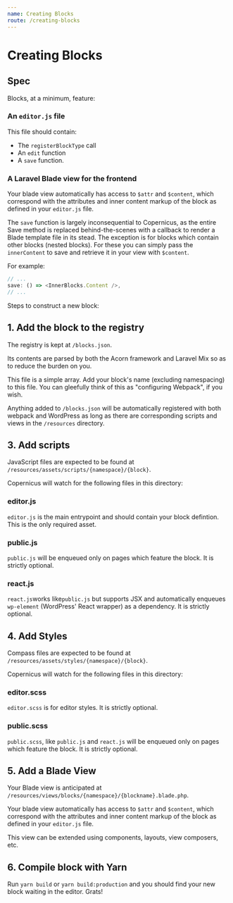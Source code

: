 ```yaml
---
name: Creating Blocks
route: /creating-blocks
---
```


# Creating Blocks

## Spec

Blocks, at a minimum, feature:

### An `editor.js` file

This file should contain:

- The `registerBlockType` call
- An `edit` function
- A `save` function.

### A Laravel Blade view for the frontend

Your blade view automatically has access to `$attr` and `$content`, which correspond with the attributes and inner content markup of the block as defined in your `editor.js` file.

The `save` function is largely inconsequential to Copernicus, as the entire Save method is replaced behind-the-scenes with a callback to render a Blade template file in its stead. The exception is for blocks which contain other blocks (nested blocks). For these you can simply pass the `innerContent` to save and retrieve it in your view with `$content`.

For example:

```js
// ...
save: () => <InnerBlocks.Content />,
// ...
```

Steps to construct a new block:

## 1. Add the block to the registry

The registry is kept at `/blocks.json`.

Its contents are parsed by both the Acorn framework and Laravel Mix so as to reduce the burden on you.

This file is a simple array. Add your block's name (excluding namespacing) to this file. You can gleefully think of this as "configuring Webpack", if you wish.

Anything added to `/blocks.json` will be automatically registered with both webpack and WordPress as long as there are
corresponding scripts and views in the `/resources` directory.

## 3. Add scripts

JavaScript files are expected to be found at `/resources/assets/scripts/{namespace}/{block}`.

Copernicus will watch for the following files in this directory:

### editor.js

`editor.js` is the main entrypoint and should contain your block defintion. This is the only required asset.

### public.js

`public.js` will be enqueued only on pages which feature the block. It is strictly optional.

### react.js

`react.js`works like`public.js` but supports JSX and automatically enqueues `wp-element` (WordPress' React wrapper) as a dependency. It is strictly optional.

## 4. Add Styles

Compass files are expected to be found at `/resources/assets/styles/{namespace}/{block}`.

Copernicus will watch for the following files in this directory:

### editor.scss

`editor.scss` is for editor styles. It is strictly optional.

### public.scss

`public.scss`, like `public.js` and `react.js` will be enqueued only on pages which feature the block. It is strictly optional.


## 5. Add a Blade View

Your Blade view is anticipated at `/resources/views/blocks/{namespace}/{blockname}.blade.php`.

Your blade view automatically has access to `$attr` and `$content`, which correspond with the attributes and inner content markup of the block as defined in your `editor.js` file.

This view can be extended using components, layouts, view composers, etc.

## 6. Compile block with Yarn

Run `yarn build` or `yarn build:production` and you should find your new block waiting in the editor. Grats!
